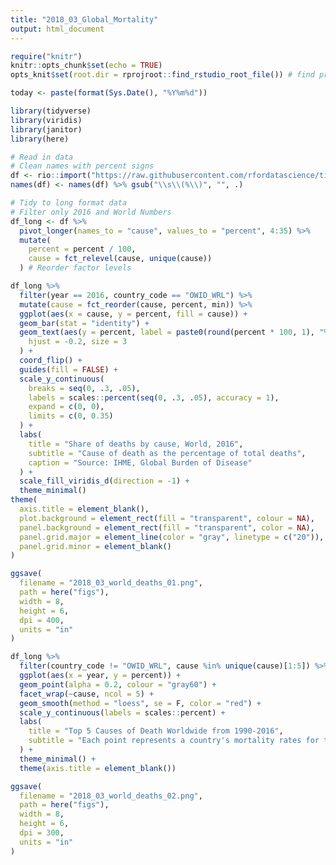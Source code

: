 ```yaml
---
title: "2018_03_Global_Mortality"
output: html_document
---
```


```r
require("knitr")
knitr::opts_chunk$set(echo = TRUE)
opts_knit$set(root.dir = rprojroot::find_rstudio_root_file()) # find project root file

today <- paste(format(Sys.Date(), "%Y%m%d"))

library(tidyverse)
library(viridis)
library(janitor)
library(here)
```

```r
# Read in data
# Clean names with percent signs
df <- rio::import("https://raw.githubusercontent.com/rfordatascience/tidytuesday/master/data/2018/2018-04-16/global_mortality.xlsx")
names(df) <- names(df) %>% gsub("\\s\\(%\\)", "", .)
```

```r
# Tidy to long format data
# Filter only 2016 and World Numbers
df_long <- df %>%
  pivot_longer(names_to = "cause", values_to = "percent", 4:35) %>%
  mutate(
    percent = percent / 100,
    cause = fct_relevel(cause, unique(cause))
  ) # Reorder factor levels
```

```r
df_long %>%
  filter(year == 2016, country_code == "OWID_WRL") %>%
  mutate(cause = fct_reorder(cause, percent, min)) %>%
  ggplot(aes(x = cause, y = percent, fill = cause)) +
  geom_bar(stat = "identity") +
  geom_text(aes(y = percent, label = paste0(round(percent * 100, 1), "%")),
    hjust = -0.2, size = 3
  ) +
  coord_flip() +
  guides(fill = FALSE) +
  scale_y_continuous(
    breaks = seq(0, .3, .05),
    labels = scales::percent(seq(0, .3, .05), accuracy = 1),
    expand = c(0, 0),
    limits = c(0, 0.35)
  ) +
  labs(
    title = "Share of deaths by cause, World, 2016",
    subtitle = "Cause of death as the percentage of total deaths",
    caption = "Source: IHME, Global Burden of Disease"
  ) +
  scale_fill_viridis_d(direction = -1) +
  theme_minimal()
theme(
  axis.title = element_blank(),
  plot.background = element_rect(fill = "transparent", colour = NA),
  panel.background = element_rect(fill = "transparent", color = NA),
  panel.grid.major = element_line(color = "gray", linetype = c("20")),
  panel.grid.minor = element_blank()
)

ggsave(
  filename = "2018_03_world_deaths_01.png",
  path = here("figs"),
  width = 8,
  height = 6,
  dpi = 400,
  units = "in"
)
```

```r
df_long %>%
  filter(country_code != "OWID_WRL", cause %in% unique(cause)[1:5]) %>%
  ggplot(aes(x = year, y = percent)) +
  geom_point(alpha = 0.2, colour = "gray60") +
  facet_wrap(~cause, ncol = 5) +
  geom_smooth(method = "loess", se = F, color = "red") +
  scale_y_continuous(labels = scales::percent) +
  labs(
    title = "Top 5 Causes of Death Worldwide from 1990-2016",
    subtitle = "Each point represents a country's mortality rates for the given year"
  ) +
  theme_minimal() +
  theme(axis.title = element_blank())

ggsave(
  filename = "2018_03_world_deaths_02.png",
  path = here("figs"),
  width = 8,
  height = 6,
  dpi = 300,
  units = "in"
)
```
